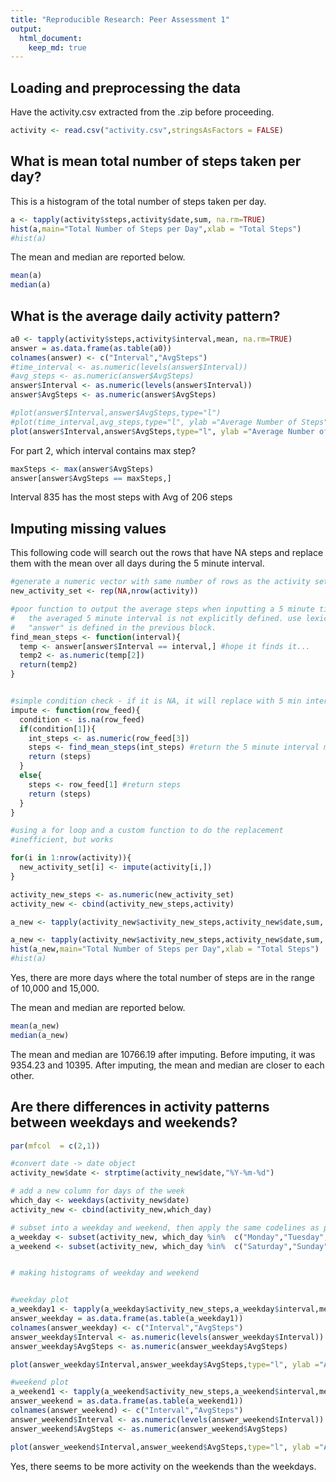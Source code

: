 ```yaml
---
title: "Reproducible Research: Peer Assessment 1"
output: 
  html_document:
    keep_md: true
---
```



## Loading and preprocessing the data

Have the activity.csv extracted from the .zip before proceeding.

```r
activity <- read.csv("activity.csv",stringsAsFactors = FALSE)
```


## What is mean total number of steps taken per day?

This is a histogram of the total number of steps taken per day.

```r
a <- tapply(activity$steps,activity$date,sum, na.rm=TRUE)
hist(a,main="Total Number of Steps per Day",xlab = "Total Steps")
#hist(a)
```

The mean and median are reported below.

```r
mean(a)
median(a)
```


## What is the average daily activity pattern?

```r
a0 <- tapply(activity$steps,activity$interval,mean, na.rm=TRUE)
answer = as.data.frame(as.table(a0)) 
colnames(answer) <- c("Interval","AvgSteps")
#time_interval <- as.numeric(levels(answer$Interval))
#avg_steps <- as.numeric(answer$AvgSteps)
answer$Interval <- as.numeric(levels(answer$Interval))
answer$AvgSteps <- as.numeric(answer$AvgSteps)

#plot(answer$Interval,answer$AvgSteps,type="l")
#plot(time_interval,avg_steps,type="l", ylab ="Average Number of Steps", xlab="")
plot(answer$Interval,answer$AvgSteps,type="l", ylab ="Average Number of Steps", xlab="", main="Average Daily Pattern")
```

For part 2, which interval contains max step?

```r
maxSteps <- max(answer$AvgSteps)
answer[answer$AvgSteps == maxSteps,]
```

Interval 835 has the most steps with Avg of 206 steps



## Imputing missing values

This following code will search out the rows that have NA steps and replace them with the mean over all days during the 5 minute interval.

```r

#generate a numeric vector with same number of rows as the activity set
new_activity_set <- rep(NA,nrow(activity))

#poor function to output the average steps when inputting a 5 minute time interval.
#   the averaged 5 minute interval is not explicitly defined. use lexical scoping
#   "answer" is defined in the previous block.
find_mean_steps <- function(interval){
  temp <- answer[answer$Interval == interval,] #hope it finds it...
  temp2 <- as.numeric(temp[2])
  return(temp2)
}


#simple condition check - if it is NA, it will replace with 5 min interval mean
impute <- function(row_feed){
  condition <- is.na(row_feed)
  if(condition[1]){
    int_steps <- as.numeric(row_feed[3])
    steps <- find_mean_steps(int_steps) #return the 5 minute interval mean
    return (steps)
  }
  else{
    steps <- row_feed[1] #return steps
    return (steps)
  }
}

#using a for loop and a custom function to do the replacement
#inefficient, but works

for(i in 1:nrow(activity)){
  new_activity_set[i] <- impute(activity[i,])
}

activity_new_steps <- as.numeric(new_activity_set)
activity_new <- cbind(activity_new_steps,activity)

a_new <- tapply(activity_new$activity_new_steps,activity_new$date,sum, na.rm=TRUE)

a_new <- tapply(activity_new$activity_new_steps,activity_new$date,sum, na.rm=TRUE)
hist(a_new,main="Total Number of Steps per Day",xlab = "Total Steps")
#hist(a)
```

Yes, there are more days where the total number of steps are in the range of 10,000 and 15,000.

The mean and median are reported below.

```r
mean(a_new)
median(a_new)
```


The mean and median are 10766.19 after imputing. Before imputing, it was 9354.23 and 10395. After imputing, the mean and median are closer to each other.



## Are there differences in activity patterns between weekdays and weekends?


```r
par(mfcol  = c(2,1))

#convert date -> date object
activity_new$date <- strptime(activity_new$date,"%Y-%m-%d")

# add a new column for days of the week
which_day <- weekdays(activity_new$date)
activity_new <- cbind(activity_new,which_day)

# subset into a weekday and weekend, then apply the same codelines as part 3
a_weekday <- subset(activity_new, which_day %in%  c("Monday","Tuesday","Wednesday","Thursday","Friday"))
a_weekend <- subset(activity_new, which_day %in%  c("Saturday","Sunday"))


# making histograms of weekday and weekend


#weekday plot
a_weekday1 <- tapply(a_weekday$activity_new_steps,a_weekday$interval,mean, na.rm=TRUE)
answer_weekday = as.data.frame(as.table(a_weekday1)) 
colnames(answer_weekday) <- c("Interval","AvgSteps")
answer_weekday$Interval <- as.numeric(levels(answer_weekday$Interval))
answer_weekday$AvgSteps <- as.numeric(answer_weekday$AvgSteps)

plot(answer_weekday$Interval,answer_weekday$AvgSteps,type="l", ylab ="Average Number of Steps", xlab="", main="Weekday Mean Steps")

#weekend plot
a_weekend1 <- tapply(a_weekend$activity_new_steps,a_weekend$interval,mean, na.rm=TRUE)
answer_weekend = as.data.frame(as.table(a_weekend1)) 
colnames(answer_weekend) <- c("Interval","AvgSteps")
answer_weekend$Interval <- as.numeric(levels(answer_weekend$Interval))
answer_weekend$AvgSteps <- as.numeric(answer_weekend$AvgSteps)

plot(answer_weekend$Interval,answer_weekend$AvgSteps,type="l", ylab ="Average Number of Steps", xlab="", main="Weekend Mean Steps")

```


Yes, there seems to be more activity on the weekends than the weekdays.

